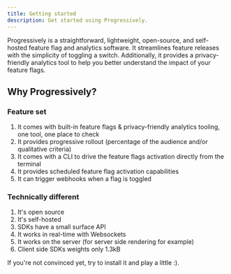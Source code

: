 ```yaml
---
title: Getting started
description: Get started using Progressively.
---
```


Progressively is a straightforward, lightweight, open-source, and self-hosted feature flag and analytics software. It streamlines feature releases with the simplicity of toggling a switch. Additionally, it provides a privacy-friendly analytics tool to help you better understand the impact of your feature flags.

## Why Progressively?


### Feature set

1. It comes with built-in feature flags & privacy-friendly analytics tooling, one tool, one place to check
2. It provides progressive rollout (percentage of the audience and/or qualitative criteria)
3. It comes with a CLI to drive the feature flags activation directly from the terminal
4. It provides scheduled feature flag activation capabilities
5. It can trigger webhooks when a flag is toggled

### Technically different

1. It's open source
2. It's self-hosted
3. SDKs have a small surface API
4. It works in real-time with Websockets
5. It works on the server (for server side rendering for example)
6. Client side SDKs weights only 1.3kB

If you're not convinced yet, try to install it and play a little :).
